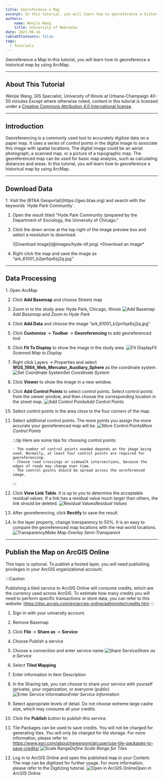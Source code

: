 ```yaml
---
title: Georeference a Map
excerpt: In this tutorial, you will learn how to georeference a historical map by using ArcMap. 
authors:
    name: Wenjie Wang
    title: University of Nebraska
date: 2021-08-16
tableOfContents: false
tags:
  - Tutorials
---
```


<Slideshow>

<CoverSlide>
  <span slot="title">Georeference a Map</span>
  <span slot="subtitle">In this tutorial, you will learn how to georeference a historical map by using ArcMap. </span>
</CoverSlide>

---

## About This Tutorial

<MetadataBlock>
  <Fragment slot="author">
    Wenjie Wang, GIS Specialist, University of Illinois at Urbana-Champaign
  </Fragment>
  <Fragment slot="time">
    40-50 minutes
  </Fragment>
  <Fragment slot="license">
    Except where otherwise noted, content in this tutorial is licensed under a <a href="https://creativecommons.org/licenses/by/4.0/">Creative Commons Attribution 4.0 International license</a>.
  </Fragment>
</MetadataBlock>

---

## Introduction

Georeferencing is a commonly used tool to accurately digitize data on a paper map. It uses a series of control points in the digital image to associate this image with spatial locations. The digital image could be an aerial photograph, a scanned map, or a picture of a topographic map. The georeferenced map can be used for basic map analysis, such as calculating distances and areas. In this tutorial, you will learn how to georeference a historical map by using ArcMap. 

---

## Download Data

<Steps>
1. Visit the [BTAA Geoportal](https://geo.btaa.org) and search with the keywords `Hyde Park Community`.

2. Open the result titled "Hyde Park Community /prepared by the Department of Sociology, the University of Chicago."

3. Click the down arrow at the top right of the image preview box and select a resolution to download.

    <OneThirdLayout>
     ![Download image](@images/hyde-iiif.png)
     *Download an image*
    </OneThirdLayout>

4. Right click the map and save the image as “ark_61001_b2pn1qx6zj2q.jpg”
</Steps>

---

## Data Processing

<Steps>
1. Open ArcMap
   
2. Click **Add Basemap** and choose Streets map
   
3. Zoom in to the study area: Hyde Park, Chicago, Illinois
    <OneThirdLayout>
    ![Add Basemap](@images/basemap.png)*Add Basemap and Zoom to Hyde Park*
    </OneThirdLayout>

4. Click **Add Data** and choose the image “ark_61001_b2pn1qx6zj2q.jpg”
   
5. Click **Customize** -> **Toolbar** -> **Georeferencing** to add georeferenced tool
   
6. Click **Fit To Display** to show the image in the study area.
    <OneThirdLayout>
    ![Fit Display](@images/fit-display.png)*Fit Scanned Map to Display*
    </OneThirdLayout>

7. Right click Layers -> Properties and select **WGS_1984_Web_Mercator_Auxiliary_Sphere** as the coordinate system. 
    <OneThirdLayout>
    ![Set Coordinate System](@images/set-coord-sys.png)*Set Coordinate System*
    </OneThirdLayout>

8. Click **Viewer** to show the image in a new window.
   
9.  Click **Add Control Points** to select control points. Select control points from the viewer window, and then choose the corresponding location in the street map.
    <OneThirdLayout>
    ![Add Control Points](@images/control-points.png)*Add Control Points*
    </OneThirdLayout>

10. Select control points in the area close to the four corners of the map.
    
11. Select additional control points. The more points you assign the more accurate your georeferenced map will be.
    <OneThirdLayout>
    ![More Control Points](@images/point-diagram.png)*More Control Points*
    </OneThirdLayout>

    :::tip
        Here are some tips for choosing control points:

        - The number of control points needed depends on the image being used. Normally, at least four control points are required for georeferencing.
        - Choose road crossings or sidewalk intersections, because the edges of roads may change over time.
        - The control points should be spread across the unreferenced image.
    :::

12. Click **View Link Table**. It is up to you to determine the acceptable residual values. If a link has a residual value much larger than others, the link should be deleted. 
    <OneThirdLayout>
    ![Residual Values](@images/residual-values.png)*Residual Values*
    </OneThirdLayout>

13. After georeferencing, click **Rectify** to save the result.
    
14. In the layer property, change transparency to 50%. It is an easy to compare the georeferenced map locations with the real world locations.
    <OneThirdLayout>
    ![Transparency](@images/transparency.png)*Make Map Overlay Semi-Transparent*
    </OneThirdLayout>

</Steps>

---

## Publish the Map on ArcGIS Online

This topic is optional. To publish a hosted layer, you will need publishing privileges in your ArcGIS organizational account.

:::Caution
	
Publishing a tiled service to ArcGIS Online will consume credits, which are the currency used across ArcGIS. To estimate how many credits you will need to perform specific transactions or store data, you can refer to this website: https://doc.arcgis.com/en/arcgis-online/administer/credits.htm
:::

<Steps>

1. Sign in with your university account.

2. Remove Basemap

3. Click **File** -> **Share as** -> **Service**

4. Choose Publish a service

5. Choose a connection and enter service name
    <OneThirdLayout>
    ![Share Service](@images/share-service.png)*Share as a Service*
    </OneThirdLayout>

6. Select **Tiled Mapping**

7. Enter information in Item Description

8. In the Sharing tab, you can choose to share your service with yourself (private), your organization, or everyone (public) 
    <OneThirdLayout>
    ![Enter Service Information](@images/service-info.png)*Enter Service Information*
    </OneThirdLayout>

9. Select appropriate levels of detail. Do not choose extreme large cashe size, which may consume all your credits. 

10. Click the **Publish** button to publish this service.

11. Tile Packages can be used to save credits. You will not be charged for generating tiles. You will only be charged for tile storage. For more information, please refer to:  https://www.esri.com/about/newsroom/arcuser/use-tile-packages-to-save-credits/
    <OneThirdLayout>
    ![Scale Range](@images/tile-scales.png)*Define Scale Range for Tiles*
    </OneThirdLayout>

12. Log in to ArcGIS Online and open the published map in your Content. The map can be digitized for further usage. For more information, please refer to the Digitizing tutorial.
    <OneThirdLayout>
    ![Open in ArcGIS Online](@images/open-arcgis-online.png)*Open in ArcGIS Online*
    </OneThirdLayout>
</Steps>

</Slideshow>